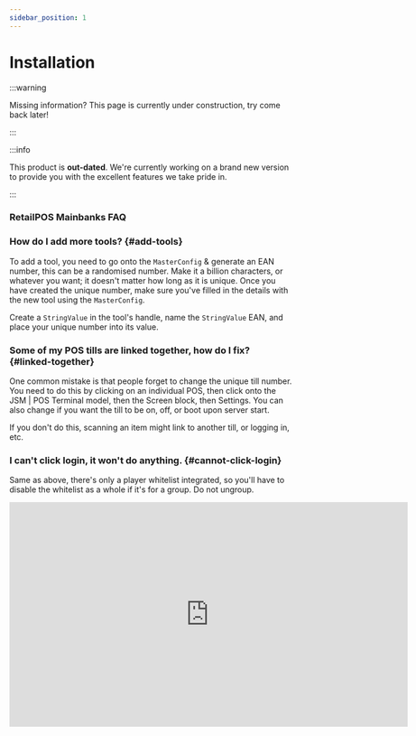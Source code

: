 ```yaml
---
sidebar_position: 1
---
```


# Installation

:::warning

Missing information? This page is currently under construction, try come back later!

:::

:::info

This product is **out-dated**. We're currently working on a brand new version to provide you with the excellent features we take pride in.

:::
### RetailPOS Mainbanks FAQ

### How do I add more tools? {#add-tools}
To add a tool, you need to go onto the `MasterConfig` & generate an EAN number, this can be a randomised number. Make it a billion characters, or whatever you want; it doesn't matter how long as it is unique. Once you have created the unique number, make sure you've filled in the details with the new tool using the `MasterConfig`.

Create a `StringValue` in the tool's handle, name the `StringValue` EAN, and place your unique number into its value.

### Some of my POS tills are linked together, how do I fix? {#linked-together}
One common mistake is that people forget to change the unique till number. You need to do this by clicking on an individual POS, then click onto the JSM | POS Terminal model, then the Screen block, then Settings. You can also change if you want the till to be on, off, or boot upon server start.

If you don't do this, scanning an item might link to another till, or logging in, etc.

### I can't click login, it won't do anything. {#cannot-click-login}
Same as above, there's only a player whitelist integrated, so you'll have to disable the whitelist as a whole if it's for a group. Do not ungroup.

<iframe width="705.61" height="397.5" src="https://www.youtube.com/embed/njmw1dZgn1g" title="JSM Retail POS | Tutorial" frameborder="0" allow="accelerometer; autoplay; clipboard-write; encrypted-media; gyroscope; picture-in-picture; web-share; fullscreen"></iframe>
